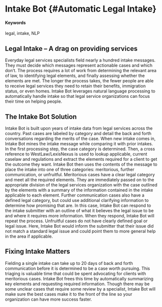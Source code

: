 # Intake Bot {#Automatic Legal Intake}

#### Keywords

legal, intake, NLP 

## Legal Intake – A drag on providing services
Everyday legal services specialists field nearly a hundred intake messages. They must decide which messages represent actionable cases and which don’t. The process requires a lot of work from determining the relevant area of law, to identifying legal elements, and finally assessing whether the elements are met. The longer the process takes, the fewer people are able to receive legal services they need to retain their benefits, immigration status, or even homes.
Intake Bot leverages natural language processing to automatically handle intake so that legal service organizations can focus their time on helping people.


## The Intake Bot Solution
Intake Bot is built upon years of intake data from legal services across the country. Past cases are labeled by category and detail the back and forth conversations regarding the merits of the case. 
When new intake comes in, Intake Bot mines the intake message while comparing it with prior intakes. In the first processing step, the case category is determined. Then, a cross reference to WestLaw/LexisNexus is used to lookup applicable, current caselaw and regulations and extract the elements required for a client to get the outcome they want. 
Intake Bot then uses the contents of the message to place the intake into one of three categories: meritorious, further communication, or unfruitful. 
Meritorious cases have a clear legal category and meet all the required elements. They are immediately passed on to the appropriate division of the legal services organization with the case outlined by the elements with a summary of the information contained in the intake applicable to each element.
Further communication cases also have a defined legal category, but could use additional clarifying information to determine how promising that are. In this case, Intake Bot can respond to the intake submitter with an outline of what it believes the legal issue to be and where it requires more information. When they respond, Intake Bot will repeat the process.
Unfruitful cases do not have clearly defined goal or legal issue. Here, Intake Bot would inform the submitter that their issue did not match a standard legal issue and could point them to more general help in the area if applicable.


## Fixing Intake Matters
Fielding a single intake can take up to 20 days of back and forth communication before it is determined to be a case worth pursuing. This triaging is valuable time that could be spent advocating for clients with meritorious cases. Intake Bot frees this time by automatically summarizing key elements and requesting required information. Though there may be some unclear cases that require some review by a specialist, Intake Bot will make sure the best cases make it to the front of the line so your organization can have more success faster.
